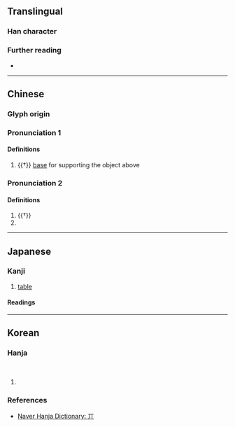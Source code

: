 {{also|其|π|ㅠ}}
<!-- may be replaced by zh-forms -->
{{character info}}

==Translingual==

===Han character===
{{Han char|rn=1|rad=一|as=02|sn=3|four=10220|canj=ML|ids=⿸丆丨}}

===Further reading===
* {{Han ref|kx=0076.130|dkj=00015|dj=0149.010|hdz=10009.010|uh=4E0C|ud=19980|bh=C946|bd=51526}}

----

==Chinese==
{{zh-forms}}

===Glyph origin===
{{Han etyl}}

===Pronunciation 1===
{{zh-pron
|m=jī
|cat=n
}}

====Definitions====
{{head|zh|Han character}}

# {{†}} [[base]] for supporting the object above

===Pronunciation 2===
{{zh-pron
|m=qí
|oc=y
|cat=pn
}}

====Definitions====
{{head|zh|Han character}}

# {{†}} {{zh-alt-form|其|tr=-}}
# {{surname|zh}}

----

==Japanese==

===Kanji===
{{ja-kanji|grade=uc|rs=一02}}

# [[table]]

====Readings====
{{ja-readings
|goon=ぎ, ご
|kanon=き
|kun=そ-の, そ-れ, だい-
}}

----

==Korean==

===Hanja===
{{ko-hanja|책상|기}}<br>
{{ko-hanja|그|기}}

# {{rfdef|ko|sort=一02}}

===References===
* [https://hanja.dict.naver.com/hanja?q=%E4%B8%8C Naver Hanja Dictionary: 丌]